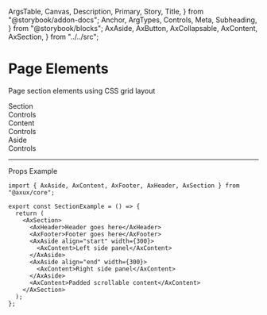   ArgsTable,
  Canvas,
  Description,
  Primary,
  Story,
  Title,
} from "@storybook/addon-docs";
  Anchor,
  ArgTypes,
  Controls,
  Meta,
  Subheading,
} from "@storybook/blocks";
  AxAside,
  AxButton,
  AxCollapsable,
  AxContent,
  AxSection,
} from "../../src";

<Meta of={SectionStories} />

# Page Elements

Page section elements using CSS grid layout

<Anchor storyId="section">
  <Subheading>Section</Subheading>
</Anchor>

<Description of={AxSection} />

<Primary />

<AxCollapsable>
  <div>Controls</div>
  <Controls of={SectionStories.Section} />
</AxCollapsable>

<Anchor storyId="content">
  <Subheading>Content</Subheading>
</Anchor>
<Description of={AxContent} />
<Canvas withToolbar of={ContentStories.Content} />
<AxCollapsable>
  <div>Controls</div>
  <Controls of={ContentStories.Content} />
</AxCollapsable>

<Anchor storyId="aside">
  <Subheading>Aside</Subheading>
</Anchor>
<Description of={AxAside} />
<Canvas withToolbar of={AsideStories.Aside} />
<AxCollapsable>
  <div>Controls</div>
  <Controls of={AsideStories.Aside} />
</AxCollapsable>

<hr />

<Anchor storyId="props">
  <Subheading>Props</Subheading>
</Anchor>

<ArgTypes sort="requiredFirst" />

<Anchor storyId="sample">
  <Subheading>Example</Subheading>
</Anchor>

```tsx
import { AxAside, AxContent, AxFooter, AxHeader, AxSection } from "@axux/core";

export const SectionExample = () => {
  return (
    <AxSection>
      <AxHeader>Header goes here</AxHeader>
      <AxFooter>Footer goes here</AxFooter>
      <AxAside align="start" width={300}>
        <AxContent>Left side panel</AxContent>
      </AxAside>
      <AxAside align="end" width={300}>
        <AxContent>Right side panel</AxContent>
      </AxAside>
      <AxContent>Padded scrollable content</AxContent>
    </AxSection>
  );
};
```

